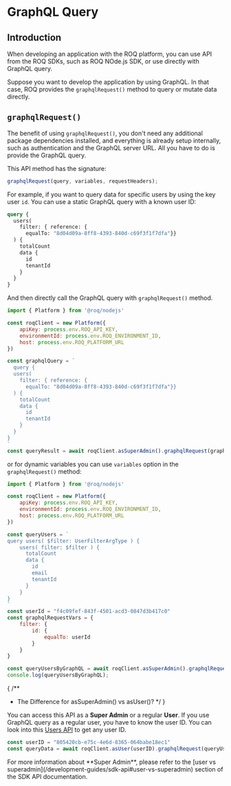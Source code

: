
# GraphQL Query

## Introduction

When developing an application with the ROQ platform, you can use API from the ROQ SDKs, such as ROQ NOde.js SDK, or use directly with GraphQL query. 

Suppose you want to develop the application by using GraphQL. In that case, ROQ provides the `graphqlRequest()` method to query or mutate data directly. 

<ROQNodeSDK/>

## `graphqlRequest()`

The benefit of using `graphqlRequest()`, you don't need any additional package dependencies installed, and everything is already setup internally, such as authentication and the GraphQL server URL. All you have to do is provide the GraphQL query.

This API method has the signature:

```ts
graphqlRequest(query, variables, requestHeaders);
```

For example, if you want to query data for specific users by using the key user `id`. You can use a static GraphQL query with a known user ID:

```graphql
query {
  users(
    filter: { reference: { 
      equalTo: "8d04d09a-8ff8-4393-840d-c69f3f1f7dfa"}}
  ) {
    totalCount
    data {
      id
      tenantId
    }
  }
}
```
And then directly call the GraphQL query with `graphqlRequest()` method.

```js
import { Platform } from '@roq/nodejs'

const roqClient = new Platform({
	apiKey: process.env.ROQ_API_KEY,
	environmentId: process.env.ROQ_ENVIRONMENT_ID,
	host: process.env.ROQ_PLATFORM_URL
})

const graphqlQuery = `
  query {
  users(
    filter: { reference: { 
      equalTo: "8d04d09a-8ff8-4393-840d-c69f3f1f7dfa"}}
  ) {
    totalCount
    data {
      id
      tenantId
    }
  }
}
`
const queryResult = await roqClient.asSuperAdmin().graphqlRequest(graphqlQuery)
```

or for dynamic variables you can use `variables` option in the `graphqlRequest()` method:

```js filename="get-user-graphql.js"
import { Platform } from '@roq/nodejs'

const roqClient = new Platform({
	apiKey: process.env.ROQ_API_KEY,
	environmentId: process.env.ROQ_ENVIRONMENT_ID,
	host: process.env.ROQ_PLATFORM_URL
})

const queryUsers = `
query users( $filter: UserFilterArgType ) {
	users( filter: $filter ) {
	  totalCount
	  data {
		id
		email
		tenantId
	  }
	}
}
`
const userId = "f4c09fef-843f-4501-acd3-0847d3b417c0"
const graphqlRequestVars = {
	filter: {
		id: {
			equalTo: userId
		}
	}
}

const queryUsersByGraphQL = await roqClient.asSuperAdmin().graphqlRequest(queryUsers, graphqlRequestVars);
console.log(queryUsersByGraphQL);
```

{
/**
 * The Difference for asSuperAdmin() vs asUser()?
 */
}

You can access this API as a **Super Admin** or a regular **User**. If you use GraphQL query as a regular user, you have to know the user ID. You can look into this [Users API](/user-management/api#queries) to get any user ID.

```js
const userID = "805420cb-e75c-4e6d-8365-064babe18ec1"
const queryData = await roqClient.asUser(userID).graphqlRequest(queryUsers, graphqlRequestVars)
```

<Callout type="info">
For more information about **Super Admin**, please refer to the [user vs superadmin](/development-guides/sdk-api#user-vs-superadmin) section of the SDK API documentation. 
</Callout>